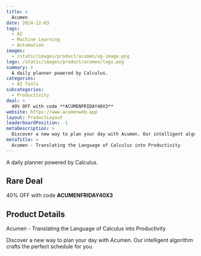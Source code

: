 ```yaml
---
title: >
  Acumen
date: 2024-12-03
tags:
  - AI
  - Machine Learning
  - Automation
images:
  - /static/images/product/acumen/og-image.png
logo: /static/images/product/acumen/logo.png
summary: >
  A daily planner powered by Calculus.
categories:
  - AI Tools
subcategories:
  - Productivity
deal: >
  40% OFF with code **ACUMENFRIDAY40X3**
website: https://www.acumenweb.app
layout: ProductLayout
leaderboardPosition: -1
metaDescription: >
  Discover a new way to plan your day with Acumen. Our intelligent algorithm crafts the perfect schedule for you.
metaTitle: >
  Acumen - Translating the Language of Calculus into Productivity
---
```

A daily planner powered by Calculus.

## Rare Deal

40% OFF with code **ACUMENFRIDAY40X3**

## Product Details

Acumen - Translating the Language of Calculus into Productivity

Discover a new way to plan your day with Acumen. Our intelligent algorithm crafts the perfect schedule for you.
